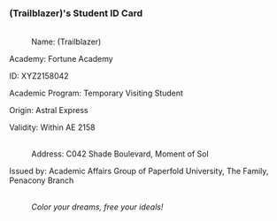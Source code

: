 ===(Trailblazer)'s Student ID Card===
:{{Size|48|'''Penacony Paperfold University College'''}}
:
{{Size|42|'''Student ID Card'''}}
:<br />Name: (Trailblazer)
:
Academy: Fortune Academy
:
ID: XYZ2158042
:
Academic Program: Temporary Visiting Student
:
Origin: Astral Express
:
Validity: Within AE 2158
:<br />Address: C042 Shade Boulevard, Moment of Sol
:
Issued by: Academic Affairs Group of Paperfold University, The Family, Penacony Branch
:<br />''Color your dreams, free your ideals!''
